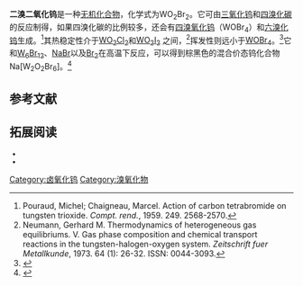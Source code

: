 {{Chembox
| Name = 
| NameEn = Tungsten dibromide dioxide
| ImageFile = tungsten dioxide dibromide.png
|  ImageSize = 
|  ImageAlt = 
| IUPACName = 
| IUPACNameZh = 
| OtherNames = 
| Section1 = {{Chembox Identifiers
|   CASNo = 13520-75-7
|   CASNo_Ref = {{cascite|correct|CAS}}
|   PubChem = 139484
|   SMILES = Br[W](=O)(=O)Br }}
| Section2 = {{Chembox Properties
| W=1 | O=2 | Br=2
|   Appearance = 橙色晶体<ref name=Colton />
|   Density = 
|   MeltingPt = 
|   BoilingPt = 
|   Solubility =  }}
| Section3 = {{Chembox Hazards
|   MainHazards = 
|   FlashPt = 
|   Autoignition =  }}
}}'''二溴二氧化钨'''是一种[[无机化合物|无机化合物]]，化学式为WO<sub>2</sub>Br<sub>2</sub>。它可由[[三氧化钨|三氧化钨]]和[[四溴化碳|四溴化碳]]的反应制得，如果四溴化碳的比例较多，还会有[[四溴氧化钨|四溴氧化钨]]（WOBr<sub>4</sub>）和[[六溴化钨|六溴化钨]]生成。<ref>Pouraud, Michel; Chaigneau, Marcel. Action of carbon tetrabromide on tungsten trioxide. ''Compt. rend.'', 1959. 249. 2568-2570.</ref>其热稳定性介于[[二氯二氧化钨|WO<sub>2</sub>Cl<sub>2</sub>]]和[[二碘二氧化钨|WO<sub>2</sub>I<sub>2</sub>]]<!-- 相应的稳定性F>Cl>Br>I -->之间，<ref>Neumann, Gerhard M. Thermodynamics of heterogeneous gas equilibriums.  V.  Gas phase composition and chemical transport reactions in the tungsten-​halogen-​oxygen system. ''Zeitschrift fuer Metallkunde'', 1973. 64 (1): 26-32. ISSN: 0044-3093.</ref>挥发性则远小于[[四溴氧化钨|WOBr<sub>4</sub>]]。<ref name=Colton>{{cite journal|journal=Australian Journal of Chemistry|volume=21|issue=8|language=en|issn=0004-9425|date=1968|pages=1975|doi=10.1071/CH9681975|url=http://www.publish.csiro.au/?paper=CH9681975|title=Halides and oxide halides of molybdenum and tungsten. IV. Preparation of tungsten(VI) oxide bromides and the magnetic properties of molybdenum(V) oxide halides|accessdate=2020-11-27|author=R Colton, Ib Tomkins}}</ref>它和[[二溴化钨|W<sub>6</sub>Br<sub>12</sub>]]、[[溴化钠|NaBr]]以及[[溴|Br<sub>2</sub>]]在高温下反应，可以得到棕黑色的混合价态钨化合物Na[W<sub>2</sub>O<sub>2</sub>Br<sub>6</sub>]。<ref>{{cite journal|last1=Zheng|first1=Yue-Qing|last2=Peters|first2=Karl|last3=von Schnering|first3=Hans Georg|title=The Mixed Valence Tungsten(IV,V) Compound Na[W<sub>2</sub>O<sub>2</sub>Br<sub>6</sub>]|journal=Zeitschrift für anorganische und allgemeine Chemie|volume=624|issue=9|year=1998|pages=1415–1418|issn=0044-2313|doi=10.1002/(SICI)1521-3749(199809)624:9<1415::AID-ZAAC1415>3.0.CO;2-5}}</ref>

==参考文献==
{{reflist}}

==拓展阅读==
<small>
* {{cite journal|journal=Inorganic Chemistry|volume=7|issue=12|language=en|issn=0020-1669|date=1968-12|pages=2569–2573|doi=10.1021/ic50070a020|url=https://pubs.acs.org/doi/abs/10.1021/ic50070a020|title=Synthesis and structure of four- and five-coordinated gaseous oxohalides of molybdenum(VI) and tungsten(VI)|accessdate=2020-11-27|author=Brian G. Ward, Fred E. Stafford}}
* {{cite journal|journal=Inorganic and Nuclear Chemistry Letters|volume=9|issue=2|language=en|date=1973-02|pages=145–150|doi=10.1016/0020-1650(73)80044-3|url=https://linkinghub.elsevier.com/retrieve/pii/0020165073800443|title=The preparation and characterisation of rhenium oxidetetrabromide. Related reactions of molybdenum and tungsten|accessdate=2020-11-27|author=D.A Edwards, R.T Ward}}
</small>

{{钨化合物}}
{{卤氧化物}}
[[Category:卤氧化钨|Category:卤氧化钨]]
[[Category:溴氧化物|Category:溴氧化物]]